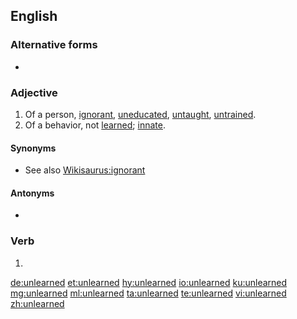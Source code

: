 ==English==

===Alternative forms===
* {{l|en|unlearnt}}

===Adjective===
{{en-adj}}

# Of a person, [[ignorant]], [[uneducated]], [[untaught]], [[untrained]].
# Of a behavior, not [[learned]]; [[innate]].

====Synonyms====
* See also [[Wikisaurus:ignorant]]

====Antonyms====
* {{l|en|learned}}

===Verb===
{{head|en|verb form}}

# {{en-past of|unlearn}}

[[de:unlearned]]
[[et:unlearned]]
[[hy:unlearned]]
[[io:unlearned]]
[[ku:unlearned]]
[[mg:unlearned]]
[[ml:unlearned]]
[[ta:unlearned]]
[[te:unlearned]]
[[vi:unlearned]]
[[zh:unlearned]]